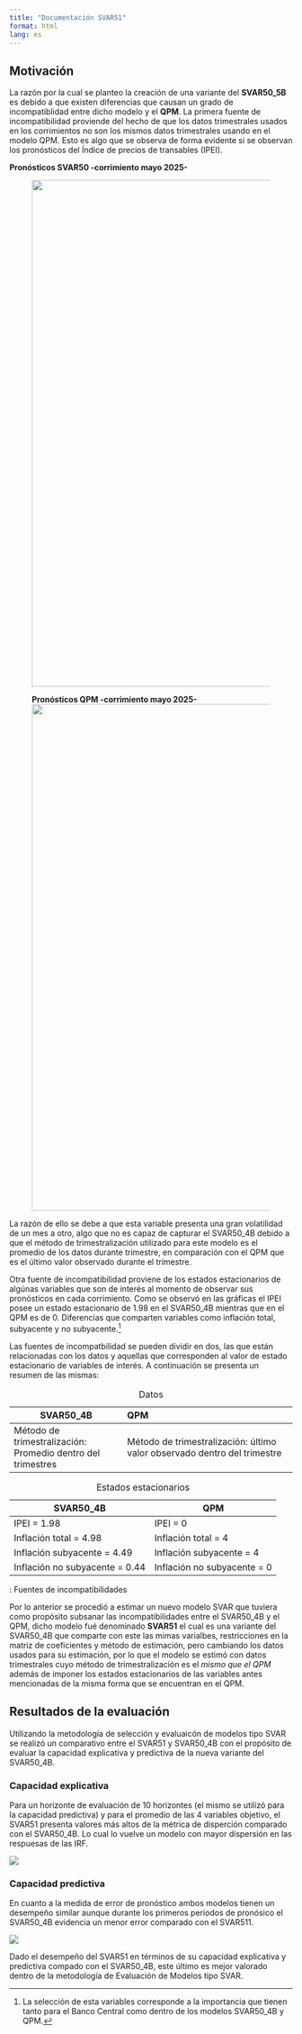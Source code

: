 ```yaml
---
title: "Documentación SVAR51"
format: html
lang: es
---
```


## Motivación
La razón por la cual se planteo la creación de una variante del **SVAR50_5B** es debido a que existen diferencias que causan un grado de incompatiblidad entre dicho modelo y el **QPM**. La primera fuente de incompatibilidad proviende del hecho de que los datos trimestrales usados en los corrimientos no son los mismos datos trimestrales usando en el modelo QPM. Esto es algo que se observa de forma evidente si se observan los pronósticos del Índice de precios de transables (IPEI).

**Pronósticos SVAR50 -corrimiento mayo 2025-**
<figure markdown>
![](plots\d4_ln_ipei_short.png){ width=900 } 

**Pronósticos QPM -corrimiento mayo 2025-**
![](plots\D4L_IPEI_short.png){ width=900 }
</figure>

La razón de ello se debe a que esta variable presenta una gran volatilidad de un mes a otro, algo que no es capaz de capturar el SVAR50_4B debido a que el método de trimestralización utilizado para este modelo es el promedio de los datos durante trimestre, en comparación con el QPM que es el último valor observado durante el trimestre. 

Otra fuente de incompatibilidad proviene de los estados estacionarios de algúnas variables que son de interés al momento de observar sus pronósticos en cada corrimiento. Como se observó en las gráficas el IPEI posee un estado estacionario de 1.98 en el SVAR50_4B mientras que en el QPM es de 0. Diferencias que comparten variables como inflación total, subyacente y no subyacente.^[La selección de esta variables corresponde a la importancia que tienen tanto para el Banco Central como dentro de los modelos SVAR50_4B y QPM.]

Las fuentes de incompatbilidad se pueden dividir en dos, las que están relacionadas con los datos y aquellas que corresponden al valor de estado estacionario de variables de interés. A continuación se presenta un resumen de las mismas:

::: {#tbl-panel layout-ncol=2}
| SVAR50_4B                    | QPM                                         | 
|------------------------------|:--------------------------------------------|
| Método de trimestralización: Promedio dentro del trimestres | Método de trimestralización: último valor observado dentro del trimestre|  
: Datos

| SVAR50_4B | QPM |
|------|------|
| IPEI = 1.98                    | IPEI = 0                    |
| Inflación total = 4.98         | Inflación total = 4         |
| Inflación subyacente = 4.49    | Inflación subyacente = 4    |
| Inflación no subyacente = 0.44 | Inflación no subyacente = 0 |
: Estados estacionarios

: Fuentes de incompatibilidades
:::

Por lo anterior se procedió a estimar un nuevo modelo SVAR que tuviera como propósito subsanar las incompatibilidades entre el SVAR50_4B y el QPM, dicho modelo fué denominado **SVAR51** el cual es una variante del SVAR50_4B que comparte con este las mimas varialbes, restricciones en la matriz de coeficientes y método de estimación, pero cambiando los datos usados para su estimación, por lo que el modelo se estimó con datos trimestrales cuyo método de trimestralización es el *mismo que el QPM* además de imponer los estados estacionarios de las variables antes mencionadas de la misma forma que se encuentran en el QPM.

## Resultados de la evaluación
Utilizando la metodología de selección y evaluaicón de modelos tipo SVAR se realizó un comparativo entre el SVAR51 y SVAR50_4B con el propósito de evaluar la capacidad explicativa y predictiva de la nueva variante del SVAR50_4B.

### Capacidad explicativa
Para un horizonte de evaluación de 10 horizontes (el mismo se utilizó para la capacidad predictiva) y para el promedio de las 4 variables objetivo, el SVAR51 presenta valores más altos de la métrica de disperción comparado con el SVAR50_4B. Lo cual lo vuelve un modelo con mayor dispersión en las respuesas de las IRF.

![](plots\ComparativeDispersion.png)

### Capacidad predictiva
En cuanto a la medida de error de pronóstico ambos modelos tienen un desempeño similar aunque durante los primeros periodos de pronósico el SVAR50_4B evidencia un menor error comparado con el SVAR511.

![](plots\ComparativeLossAccum.png)

Dado el desempeño del SVAR51 en términos de su capacidad explicativa y predictiva compado con el SVAR50_4B, este último es mejor valorado dentro de la metodología de Evaluación de Modelos tipo SVAR.
